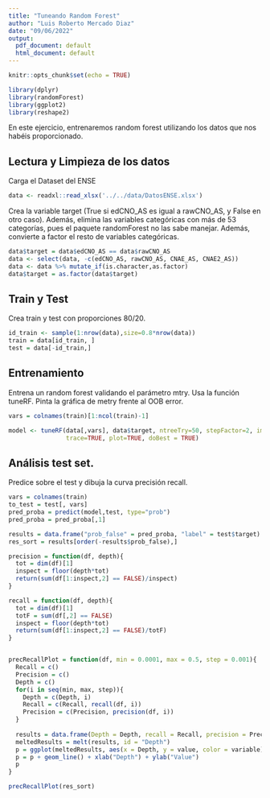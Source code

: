 ```yaml
---
title: "Tuneando Random Forest"
author: "Luis Roberto Mercado Diaz"
date: "09/06/2022"
output:
  pdf_document: default
  html_document: default
---
```


```r
knitr::opts_chunk$set(echo = TRUE)
```


```r
library(dplyr)
library(randomForest)
library(ggplot2)
library(reshape2)
```

En este ejercicio, entrenaremos random forest utilizando los datos que nos habéis proporcionado.

## Lectura y Limpieza de los datos

Carga el Dataset del ENSE

```r
data <- readxl::read_xlsx('../../data/DatosENSE.xlsx')
```

Crea la variable target (True si edCNO_AS es igual a rawCNO_AS, y False en otro caso).
Además, elimina las variables categóricas con más de 53 categorías, pues el paquete randomForest no las sabe manejar. Además, convierte a factor el resto de variables categóricas.

```r
data$target = data$edCNO_AS == data$rawCNO_AS
data <- select(data, -c(edCNO_AS, rawCNO_AS, CNAE_AS, CNAE2_AS))
data <- data %>% mutate_if(is.character,as.factor)
data$target = as.factor(data$target)
```

## Train y Test

Crea train y test con proporciones 80/20.

```r
id_train <- sample(1:nrow(data),size=0.8*nrow(data))
train = data[id_train, ]
test = data[-id_train,]
```


## Entrenamiento 

Entrena un random forest validando el parámetro mtry. Usa la función tuneRF. Pinta la gráfica de metry frente al OOB error.
```r
vars = colnames(train)[1:ncol(train)-1]

model <- tuneRF(data[,vars], data$target, ntreeTry=50, stepFactor=2, improve=0.05,
                trace=TRUE, plot=TRUE, doBest = TRUE)
```


## Análisis test set.

Predice sobre el test y dibuja la curva precisión recall.

```r
vars = colnames(train)
to_test = test[, vars]
pred_proba = predict(model,test, type="prob")
pred_proba = pred_proba[,1]

results = data.frame("prob_false" = pred_proba, "label" = test$target)
res_sort = results[order(-results$prob_false),]

precision = function(df, depth){
  tot = dim(df)[1]
  inspect = floor(depth*tot)
  return(sum(df[1:inspect,2] == FALSE)/inspect)
}

recall = function(df, depth){
  tot = dim(df)[1]
  totF = sum(df[,2] == FALSE)
  inspect = floor(depth*tot)
  return(sum(df[1:inspect,2] == FALSE)/totF)
}


precRecallPlot = function(df, min = 0.0001, max = 0.5, step = 0.001){
  Recall = c()
  Precision = c()
  Depth = c()
  for(i in seq(min, max, step)){
    Depth = c(Depth, i)
    Recall = c(Recall, recall(df, i))
    Precision = c(Precision, precision(df, i))
  }
  
  results = data.frame(Depth = Depth, recall = Recall, precision = Precision)
  meltedResults = melt(results, id = "Depth")
  p = ggplot(meltedResults, aes(x = Depth, y = value, color = variable))
  p = p + geom_line() + xlab("Depth") + ylab("Value")
  p
}

precRecallPlot(res_sort)

```
